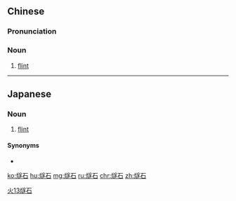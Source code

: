 ==Chinese==
{{zh-forms}}

===Pronunciation===
{{zh-pron
|m=suìshí
|c=seoi6 sek6
|cat=n
}}

===Noun===
{{zh-noun}}

# [[flint]]

[[Category:zh:Geology|火13燧石]]

----

==Japanese==
{{ja-kanjitab|すい|せき|yomi=on}}

===Noun===
{{ja-noun|すいせき}}

# [[flint]]

====Synonyms====
* {{ja-r|火打ち石|ひうちいし}}

[[ko:燧石]]
[[hu:燧石]]
[[mg:燧石]]
[[ru:燧石]]
[[chr:燧石]]
[[zh:燧石]]